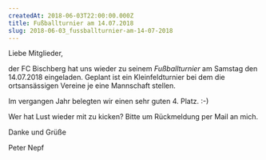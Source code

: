 ```yaml
---
createdAt: 2018-06-03T22:00:00.000Z
title: Fußballturnier am 14.07.2018
slug: 2018-06-03_fussballturnier-am-14-07-2018
---
```


Liebe Mitglieder,

der FC Bischberg hat uns wieder zu seinem *Fußballturnier* am Samstag den 14.07.2018 eingeladen.
Geplant ist ein Kleinfeldturnier bei dem die ortsansässigen Vereine je eine Mannschaft stellen.

Im vergangen Jahr belegten wir einen sehr guten 4. Platz. :-)

Wer hat Lust wieder mit zu kicken? Bitte um Rückmeldung per Mail an mich.

Danke und Grüße

Peter Nepf